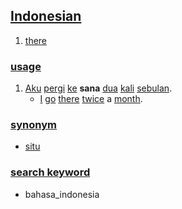 == [[Indonesian]] ==

# [[there]]

=== [[usage]] ===
# [[aku|Aku]] [[pergi]] [[ke]] '''sana''' [[dua]] [[kali]] [[bulan|sebulan]].
#* [[I]] [[go]] [[there]] [[twice]] a [[month]].

=== [[synonym]] ===
* [[situ]]

=== [[search keyword]] ===
* bahasa_indonesia